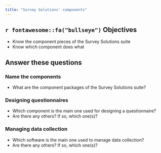 ```yaml
---
title: "Survey Solutions' components"
---
```


## `r fontawesome::fa("bullseye")` Objectives

- Know the component pieces of the Survey Solutions suite
- Know which component does what

## Answer these questions

### Name the components

- What are the component packages of the Survey Solutions suite?

### Designing questionnaires

- Which component is the main one used for designing a questionnaire?
- Are there any others? If so, which one(s)?

### Managing data collection

- Which software is the main one used to manage data collection?
- Are there any others? If so, which one(s)?
